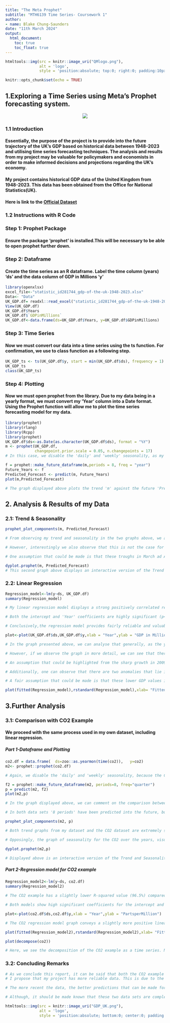 ---
title: "The Meta Prophet"
subtitle: "MTH6139 Time Series- Coursework 1"
author:
- name: Blake Chung-Saunders
date: "11th March 2024"
output:
  html_document:
    toc: true
    toc_float: true
---

```{r, echo=FALSE}
htmltools::img(src = knitr::image_uri("QMlogo.png"), 
               alt = 'logo', 
               style = 'position:absolute; top:0; right:0; padding:10px; width:35%;')
```

```{r setup, include=FALSE}
knitr::opts_chunk$set(echo = TRUE)
```

## 1.Exploring a Time Series using Meta's Prophet forecasting system. <a id="section-1"></a>
 
<center>
![](ProphetLogo.png)
</center>


### 1.1 Introduction

#### Essentially, the purpose of the project is to provide into the future trajectory of the UK's GDP based on historical data between 1948-2023 and utilising time series forecasting techniques. The analysis and results from my project may be valuable for policymakers and economists in order to make informed decisions and projections regarding the UK's economy.
#### My project contains historical GDP data of the United Kingdom from 1948-2023. This data has been obtained from the Office for National Statistics(UK). 
#### Here is link to the [Official Dataset](https://www.statista.com/statistics/281744/gdp-of-the-united-kingdom/) 

### 1.2 Instructions with R Code

### Step 1: Prophet Package

#### Ensure the package 'prophet' is installed.This will be necessary to be able to open prophet further down.


### Step 2: Dataframe

#### Create the time series as an R dataframe. Label the time column (years) 'ds' and the  data column of GDP in Millions 'y'

```{r}
library(openxlsx)
excel_file<-"statistic_id281744_gdp-of-the-uk-1948-2023.xlsx"
Data<- "Data"
UK_GDP.df= readxl::read_excel("statistic_id281744_gdp-of-the-uk-1948-2023.xlsx")
View(UK_GDP.df)
UK_GDP.df$Years
UK_GDP.df$`GDPinMillions`
UK_GDP.df<-data.frame(ds=UK_GDP.df$Years, y=UK_GDP.df$GDPinMillions)
```


### Step 3: Time Series

#### Now we must convert our data into a time series using the ts function. For confirmation, we use to class function as a following step.

```{r}
UK_GDP_ts <- ts(UK_GDP.df$y, start = min(UK_GDP.df$ds), frequency = 1)
UK_GDP_ts
class(UK_GDP_ts)
```


### Step 4: Plotting

#### Now we must open prophet from the library. Due to my data being in a yearly format, we must convert my 'Year' column into a Date format. Using the Prophet function will allow me to plot the time series forecasting model for my data.

```{r}
library(prophet)
library(rlang)
library(Rcpp)
library(prophet)
UK_GDP.df$ds<-as.Date(as.character(UK_GDP.df$ds), format = "%Y")
m <- prophet(UK_GDP.df, 
             changepoint.prior.scale = 0.05, n.changepoints = 17)
# In this case, we disable the 'daily' and 'weekly' seasonality, as my data period is set 'yearly'.
```
```{r}
f = prophet::make_future_dataframe(m,periods = 8, freq = "year")
Future_Years <- f
Predicted_Forecast <- predict(m, Future_Years)
plot(m,Predicted_Forecast)
```
```{r}
# The graph displayed above plots the trend 'm' against the future 'Predicted_forecast' of my data for the next 8 years. We can clearly see that the future Predicted_forecast predicts that the trend will continue to stay fairly consistent. The graph suggests that by 2031, the UK's GDP will reach approximately 2,500,00 (£million).
```

## 2. Analysis & Results of my Data <a id="section-2"></a>

### 2.1: Trend & Seasonality

```{r}
prophet_plot_components(m, Predicted_Forecast)
```

```{r}
# From observing my trend and seasonality in the two graphs above, we analyse that the 'trend' the UK's GDP from 1948-2023 remains positively correlated, as GDP has a directly proportionally increase with time (in years).

# However, interestingly we also observe that this is not the case for the yearly seasonality of the UK's GDP. Between January-June, there is high seasonality, indicating that there is larger fluctuation of GDP in these months compared to the rest of the year.We can observe from the graph two significant dips in March and April of each year.

# One assumption that could be made is that these troughs in March ad April each year correspond with the fact that in the UK the fiscal year operates from 1st April- 31st March. 
```

```{r}
dyplot.prophet(m, Predicted_Forecast)
# This second graph above displays an interactive version of the Trend and Seasonality of my data.
```


### 2.2: Linear Regression

```{r}
Regression_model<-lm(y~ds, UK_GDP.df)
summary(Regression_model)

# My linear regression model displays a strong positively correlated relationship between years and GDP, indicating that GDP tends to increase by approximately £72.44 million each year. My model shows that Adjusted R-squared = 97.8% (variance) in GDP, suggesting that my model is a good fit for the data.

# Both the intercept and 'Year' coefficients are highly significant (p<0.001), highlighting the stability of the relationship between them. The residual standard error is approximately £87,550 million which represents the average deviation of observed GDP values from the predicted GDP values. 

# Conclusively,the regression model provides fairly reliable and valuable results.
```

```{r}
plot<-plot(UK_GDP.df$ds,UK_GDP.df$y,xlab = "Year",ylab = "GDP in Millions")
```

```{r}
# In the graph presented above, we can analyse that generally, as the years have gone on, GDP has increased alongside it. 

# However, if we observe the graph in more detail, we can see that there has been sharp bursts of GDP growth around 1976, 1980, 1990 and 2009. 

# An assumption that could be highlighted from the sharp growth in 2009, may had been influenced due to the previous 2007/2008 financial crisis having an effect on the UK's GDP. This consequently then resulted in a large growth in 2009 following the recession from the previous year.

# Additionally, one can observe that there are two anomalies that lie in the years 2020 and 2021. 

# A fair assumption that could be made is that these lower GDP values in 2020 and 2021 were impacted due to COVID-19.
```

```{r}
plot(fitted(Regression_model),rstandard(Regression_model),xlab= "Fitted Values", ylab= "Standardised Residuals", main= "Residuals vs Fitted", type= "l")
```


## 3.Further Analysis <a id="section-3"></a>

### 3.1: Comparison with CO2 Example

#### We proceed with the same process used in my own dataset, including linear regression.


##### Part 1-Dataframe and Plotting
```{r}
co2.df = data.frame(  ds=zoo::as.yearmon(time(co2)),   y=co2)
m2<- prophet::prophet(co2.df)
```

```{r}
# Again, we disable the 'daily' and 'weekly' seasonality, because the CO2 example has a time period set to 'yearly'.
```

```{r}
f2 = prophet::make_future_dataframe(m2, periods=8, freq="quarter")
p = predict(m2, f2)
plot(m2,p)
```

```{r}
# In the graph displayed above, we can comment on the comparison between the data in my project and the Co2 data example. Both my graph and the graph in the CO2 data display a positive relationship between the x and y variables. However, the CO2 example measure time 'monthly' whereas my data expresses time in 'years'. 

# In both data sets '8 periods' have been predicted into the future, but for my data 8 periods= 8 years, but for the CO2 example 8 period= 2 years. 
```

```{r}
prophet_plot_components(m2, p)
```

```{r}
# Both trend graphs from my dataset and the CO2 dataset are extremely similar. As  CO2 gas increases over time, so does the GDP in the UK.

# Opposingly, the graph of seasonality for the CO2 over the years, visually appears very different to my dataset on GDP over the years. In the CO2 example there are many more and larger fluctuations of data spread over time. With the largest dip being in September of each year. 
```

```{r}
dyplot.prophet(m2,p)
```

```{r}
# Displayed above is an interactive version of the Trend and Seasonality from the CO2 example dataset.
```

##### Part 2-Regression model for CO2 example

```{r}
Regression_model2<-lm(y~ds, co2.df)
summary(Regression_model2)
```

```{r}
# The CO2 example has a slightly lower R-squared value (96.5%) compared to my GDP data (97.8%), indicating that the C02 model produces slightly more variance in their data.

# Both models show high significant coefficients for the intercept and the 'year' terms, which implies that both models have robust relationships between the time (years) and their respective variables (CO2 levels for the CO2 example and GDP for my dataset).
```

```{r}
plot<-plot(co2.df$ds,co2.df$y,xlab = "Year",ylab = "PartsperMillion")
```

```{r}
# The CO2 regression model graph conveys a slightly more positive linear relationship between its x and y variables than my data set. It should also be noted that there are more points plotted on this graph, which highlights that the CO2 example contains more observed data points compared my data.
```

```{r}
plot(fitted(Regression_model2),rstandard(Regression_model2),xlab= "Fitted Values", ylab= "Standardised Residuals", main= "Residuals vs Fitted", type= "l")
```


```{r}
plot(decompose(co2))
```
```{r}
# Here, we see the decomposition of the CO2 example as a time series. Notice how 'Random' (which is the Noise), is just Noise= Observed Data- Trend- Seasonality in mathematical terms.
```


### 3.2: Concluding Remarks

```{r}
# As we conclude this report, it can be said that both the CO2 example and my project data have strong similarities as well as differences. 
# I propose that my project has more reliable data. This is due to the fact that the C02 example only observes data up to the year 2000. Whereas, my dataset observes data until the year 2023. 

# The more recent the data, the better predictions that can be made for a time series, and thus producing more accurate and reliable results. Moreover, since my data set contains a smaller number of observed points, it is easier and clearer to see on graphs.

# Although, it should be made known that these two data sets are completely independent and uncorrelated to one another. So we are only able to compare these data sets to a certain extent, as the responsive variables are not the same and use completely different units (£millions for GDP and C02 levels in %).
```


```{r, echo=FALSE}
htmltools::img(src = knitr::image_uri("GDP_UK.png"), 
               alt = 'logo', 
               style = 'position:absolute; bottom:0; center:0; padding:10px; width:77%;')
```

